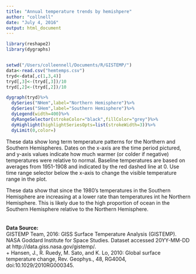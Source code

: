 ```yaml
---
title: "Annual temperature trends by hemishpere"
author: "collnell"
date: "July 4, 2016"
output: html_document
---
```


```r
library(reshape2)
library(dygraphs)


setwd("/Users/colleennell/Documents/R/GISTEMP/")
data<-read.csv("hemtemps.csv")
tryd<-data[,c(1,3,4)]
tryd[,3]<-(tryd[,3])/10
tryd[,2]<-(tryd[,2])/10
```

```r
dygraph(tryd)%>%
  dySeries("NHem",label="Northern Hemisphere")%>%
  dySeries("SHem",label="Southern Hemisphere")%>%
  dyLegend(width=400)%>%
  dyRangeSelector(strokeColor="black",fillColor="grey")%>%
  dyHighlight(highlightSeriesOpts=list(strokeWidth=3))%>%
  dyLimit(0,color=)
```
  
  These data show long term temperature patterns for the Northern and Southern Hemispheres. Dates on the x-axis are the time period pictured, and y-axis values indicate how much warmer (or colder if negative) temperatures were relative to normal. Baseline temperatures are based on averages from 1951-1908 and indicated by the red dashed line at 0.  Use time range selector below the x-axis to change the visible temperature range in the plot.
  
  
These data show that since the 1980's temperatures in the Southern Hemisphere are increasing at a lower rate than temperatures int he Northern Hemisphere. This is likely due to the high proportion of ocean in the Southern Hemisphere relative to the Northern Hemisphere.       
<br>  
  **Data Source:**  
  GISTEMP Team, 2016: GISS Surface Temperature Analysis (GISTEMP). NASA Goddard Institute for Space Studies. Dataset accessed 20YY-MM-DD at http://data.giss.nasa.gov/gistemp/.  
+ Hansen, J., R. Ruedy, M. Sato, and K. Lo, 2010: Global surface temperature change, Rev. Geophys., 48, RG4004, doi:10.1029/2010RG000345.  
<br>